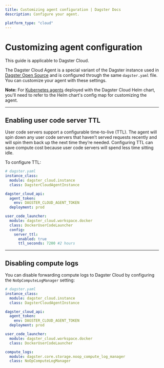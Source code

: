 ```yaml
---
title: Customizing agent configuration | Dagster Docs
description: Configure your agent.

platform_type: "cloud"
---
```


# Customizing agent configuration

<Note>This guide is applicable to Dagster Cloud.</Note>

The Dagster Cloud Agent is a special variant of the Dagster instance used in [Dagster Open Source](/deployment/dagster-instance) and is configured through the same `dagster.yaml` file. You can customize your agent with these settings.

**Note:** For [Kubernetes agents](/dagster-cloud/deployment/agents/kubernetes/configuring-running-kubernetes-agent) deployed with the Dagster Cloud Helm chart, you'll need to refer to the Helm chart's config map for customizing the agent.

---

## Enabling user code server TTL

User code servers support a configurable time-to-live (TTL). The agent will spin down any user code servers that haven’t served requests recently and will spin them back up the next time they’re needed. Configuring TTL can save compute cost because user code servers will spend less time sitting idle.

To configure TTL:

```yaml
# dagster.yaml
instance_class:
  module: dagster_cloud.instance
  class: DagsterCloudAgentInstance

dagster_cloud_api:
  agent_token:
    env: DAGSTER_CLOUD_AGENT_TOKEN
  deployment: prod

user_code_launcher:
  module: dagster_cloud.workspace.docker
  class: DockerUserCodeLauncher
  config:
    server_ttl:
      enabled: true
      ttl_seconds: 7200 #2 hours
```

---

## Disabling compute logs

You can disable forwarding compute logs to Dagster Cloud by configuring the `NoOpComputeLogManager` setting:

```yaml
# dagster.yaml
instance_class:
  module: dagster_cloud.instance
  class: DagsterCloudAgentInstance

dagster_cloud_api:
  agent_token:
    env: DAGSTER_CLOUD_AGENT_TOKEN
  deployment: prod

user_code_launcher:
  module: dagster_cloud.workspace.docker
  class: DockerUserCodeLauncher

compute_logs:
  module: dagster.core.storage.noop_compute_log_manager
  class: NoOpComputeLogManager
```
